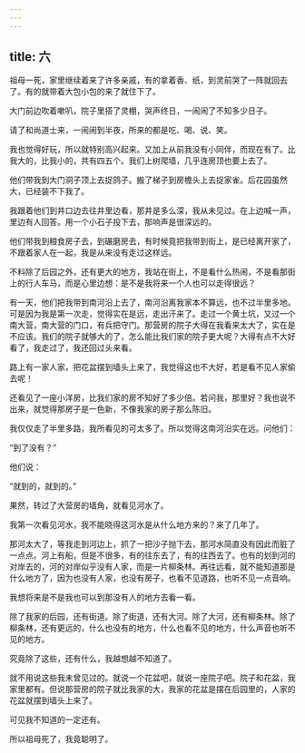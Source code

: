 ```yaml
---
---
---
```

title: 六
---



祖母一死，家里继续着来了许多亲戚，有的拿着香、纸，到灵前哭了一阵就回去了。有的就带着大包小包的来了就住下了。

大门前边吹着嗽叭，院子里搭了灵棚，哭声终日，一闹闹了不知多少日子。

请了和尚道士来，一闹闹到半夜，所来的都是吃、喝、说、笑。

我也觉得好玩，所以就特别高兴起来。又加上从前我没有小同伴，而现在有了。比我大的，比我小的，共有四五个。我们上树爬墙，几乎连房顶也要上去了。

他们带我到大门洞子顶上去捉鸽子。搬了梯子到房檐头上去捉家雀。后花园虽然大，已经装不下我了。

我跟着他们到井口边去往井里边看，那井是多么深，我从未见过。在上边喊一声，里边有人回答。用一个小石子投下去，那响声是很深远的。

他们带我到粮食房子去，到碾磨房去，有时候竟把我带到街上，是已经离开家了，不跟着家人在一起，我是从来没有走过这样远。

不料除了后园之外，还有更大的地方，我站在街上，不是看什么热闹，不是看那街上的行人车马，而是心里边想：是不是我将来一个人也可以走得很远？

有一天，他们把我带到南河沿上去了，南河沿离我家本不算远，也不过半里多地。可是因为我是第一次走，觉得实在是远，走出汗来了。走过一个黄土坑，又过一个南大营，南大营的门口，有兵把守门。那营房的院子大得在我看来太大了，实在是不应该。我们的院子就够大的了，怎么能比我们家的院子更大呢？大得有点不大好看了，我走过了，我还回过头来看。

路上有一家人家，把花盆摆到墙头上来了，我觉得这也不大好，若是看不见人家偷去呢！

还看见了一座小洋房，比我们家的房不知好了多少倍。若问我，那里好？我也说不出来，就觉得那房子是一色新，不像我家的房子那么陈旧。

我仅仅走了半里多路，我所看见的可太多了。所以觉得这南河沿实在远。问他们：

“到了没有？”

他们说：

“就到的，就到的。”

果然，转过了大营房的墙角，就看见河水了。

我第一次看见河水，我不能晓得这河水是从什么地方来的？来了几年了。

那河太大了，等我走到河边上，抓了一把沙子抛下去，那河水简直没有因此而脏了一点点。河上有船，但是不很多，有的往东去了，有的往西去了。也有的划到河的对岸去的，河的对岸似乎没有人家，而是一片柳条林。再往远看，就不能知道那是什么地方了，因为也没有人家，也没有房子，也看不见道路，也听不见一点音响。

我想将来是不是我也可以到那没有人的地方去看一看。

除了我家的后园，还有街道。除了街道，还有大河。除了大河，还有柳条林。除了柳条林，还有更远的，什么也没有的地方，什么也看不见的地方，什么声音也听不见的地方。

究竟除了这些，还有什么，我越想越不知道了。

就不用说这些我未曾见过的。就说一个花盆吧，就说一座院子吧。院子和花盆，我家里都有。但说那营房的院子就比我家的大，我家的花盆是摆在后园里的，人家的花盆就摆到墙头上来了。

可见我不知道的一定还有。

所以祖母死了，我竟聪明了。